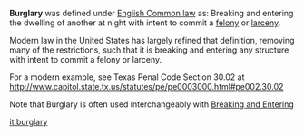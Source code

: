 '''Burglary''' was defined under [[English Common law]] as: Breaking and entering the dwelling of another at night with intent to commit a [[felony]] or [[larceny]].

Modern law in the United States has largely refined that definition, removing many of the restrictions, such that it is breaking and entering any structure with intent to commit a felony or larceny.

For a modern example, see Texas Penal Code Section 30.02 at http://www.capitol.state.tx.us/statutes/pe/pe0003000.html#pe002.30.02

Note that Burglary is often used interchangeably with [[Breaking and Entering]]

[[it:burglary]]